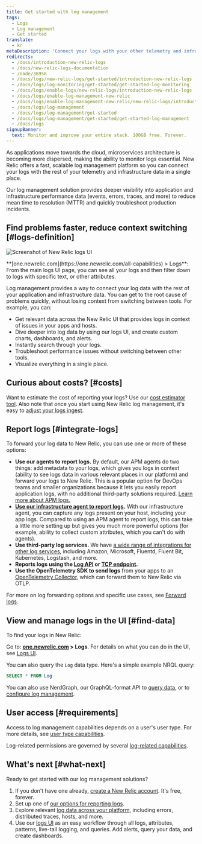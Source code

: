 ```yaml
---
title: Get started with log management
tags:
  - Logs
  - Log management
  - Get started
translate:
  - kr
metaDescription: 'Connect your logs with your other telemetry and infrastructure data with the log management capabilities in New Relic.'
redirects:
  - /docs/introduction-new-relic-logs
  - /docs/new-relic-logs-documentation
  - /node/36956
  - /docs/logs/new-relic-logs/get-started/introduction-new-relic-logs
  - /docs/logs/log-monitoring/get-started/get-started-log-monitoring
  - /docs/logs/enable-logs/new-relic-logs/introduction-new-relic-logs
  - /docs/logs/enable-log-management-new-relic
  - /docs/logs/enable-log-management-new-relic/new-relic-logs/introduction-log-monitoring
  - /docs/logs/log-management
  - /docs/logs/log-management/get-started
  - /docs/logs/log-management/get-started/get-started-log-management
  - /docs/logs
signupBanner:
  text: Monitor and improve your entire stack. 100GB free. Forever.
---
```



As applications move towards the cloud, microservices architecture is becoming more dispersed, making the ability to monitor logs essential. New Relic offers a fast, scalable log management platform so you can connect your logs with the rest of your telemetry and infrastructure data in a single place.  

Our log management solution provides deeper visibility into application and infrastructure performance data (events, errors, traces, and more) to reduce mean time to resolution (MTTR) and quickly troubleshoot production incidents.

## Find problems faster, reduce context switching [#logs-definition]

<img
  title="Screenshot of New Relic logs UI"
  alt="Screenshot of New Relic logs UI"
  src={logsMainLogsUi}
/>

<figcaption>
  **[one.newrelic.com](https://one.newrelic.com/all-capabilities) > Logs**: From the main logs UI page, you can see all your logs and then filter down to logs with specific text, or other attributes. 
</figcaption>

Log management provides a way to connect your log data with the rest of your application and infrastructure data. You can get to the root cause of problems quickly, without losing context from switching between tools. For example, you can:

* Get relevant data across the New Relic UI that provides logs in context of issues in your apps and hosts.
* Dive deeper into log data by using our logs UI, and create custom charts, dashboards, and alerts.
* Instantly search through your logs.
* Troubleshoot performance issues without switching between other tools.
* Visualize everything in a single place.

## Curious about costs? [#costs]

Want to estimate the cost of reporting your logs? Use our [cost estimator tool](https://newrelic.com/blog/nerdlog/estimate-data-cost). Also note that once you start using New Relic log management, it's easy to [adjust your logs ingest](/docs/data-apis/manage-data/manage-data-coming-new-relic). 

## Report logs [#integrate-logs]

To forward your log data to New Relic, you can use one or more of these options:

* **Use our <InlinePopover type="apm" /> agents to report logs.** By default, our APM agents do two things: add metadata to your logs, which gives you logs in context (ability to see logs data in various relevant places in our platform) and forward your logs to New Relic. This is a popular option for DevOps teams and smaller organizations because it lets you easily report application logs, with no additional third-party solutions required. [Learn more about APM logs.](/docs/apm/new-relic-apm/getting-started/get-started-logs-context)
* **[Use our infrastructure agent to report logs](/docs/logs/forward-logs/forward-your-logs-using-infrastructure-agent).** With our infrastructure agent, you can capture any logs present on your host, including your app logs. Compared to using an APM agent to report logs, this can take a little more setting up but gives you much more powerful options (for example, ability to collect custom attributes, which you can't do with <InlinePopover type="apm" /> agents). 
* **Use third-party log services.** We have [a wide range of integrations for other log services](/docs/logs/forward-logs/enable-log-management-new-relic), including Amazon, Microsoft, Fluentd, Fluent Bit, Kubernetes, Logstash, and more.
* **Reports logs using the [Log API](/docs/logs/log-api/introduction-log-api/) or [TCP endpoint](/docs/logs/log-api/use-tcp-endpoint-forward-logs-new-relic).**
* **Use the OpenTelemetry SDK to send logs** from your apps to an [OpenTelemetry Collector](/docs/more-integrations/open-source-telemetry-integrations/opentelemetry/best-practices/opentelemetry-best-practices-logs), which can forward them to New Relic via OTLP.

For more on log forwarding options and specific use cases, see [Forward logs](/docs/logs/forward-logs/enable-log-management-new-relic).

## View and manage logs in the UI [#find-data]

To find your logs in New Relic: 

Go to: **[one.newrelic.com](https://one.newrelic.com/all-capabilities) > Logs**. For details on what you can do in the UI, see [Logs UI](/docs/logs/ui-data/use-logs-ui).

You can also query the `Log` data type. Here's a simple example NRQL query:

```sql
SELECT * FROM Log
```

You can also use NerdGraph, our GraphQL-format API to [query data](/docs/apis/nerdgraph/examples/nerdgraph-nrql-tutorial), or to [configure log management](/docs/apis/nerdgraph/examples/nerdgraph-log-parsing-rules-tutorial). 

## User access [#requirements]

Access to log management capabilities depends on a user's user type. For more details, see [user type capabilities](/docs/accounts/accounts-billing/new-relic-one-user-management/user-type#user-type-capabilities).

Log-related permissions are governed by several [log-related capabilities](/docs/accounts/accounts-billing/new-relic-one-user-management/user-capabilities#logs).

## What's next [#what-next]

Ready to get started with our log management solutions?

1. If you don't have one already, [create a New Relic account](https://newrelic.com/signup). It's free, forever.
2. Set up one of [our options for reporting logs](#integrate-logs). 
3. Explore relevant [log data across your platform](/docs/apm/new-relic-apm/getting-started/get-started-logs-context#response-time-example), including errors, distributed traces, hosts, and more.
4. Use our [logs UI](/docs/logs/ui-data/use-logs-ui) as an easy workflow through all logs, attributes, patterns, live-tail logging, and queries. Add alerts, query your data, and create dashboards.
